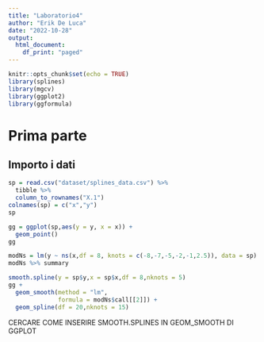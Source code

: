 ```yaml
---
title: "Laboratorio4"
author: "Erik De Luca"
date: "2022-10-28"
output: 
  html_document:
    df_print: "paged"
---
```


```r
knitr::opts_chunk$set(echo = TRUE)
library(splines)
library(mgcv)
library(ggplot2)
library(ggformula)
```

# Prima parte

## Importo i dati

```r
sp = read.csv("dataset/splines_data.csv") %>% 
  tibble %>%
  column_to_rownames("X.1")
colnames(sp) = c("x","y")
sp
```


```r
gg = ggplot(sp,aes(y = y, x = x)) +
  geom_point()
gg
```

```r
modNs = lm(y ~ ns(x,df = 8, knots = c(-8,-7,-5,-2,-1,2.5)), data = sp) 
modNs %>% summary
```


```r
smooth.spline(y = sp$y,x = sp$x,df = 8,nknots = 5)
gg +
  geom_smooth(method = "lm", 
              formula = modNs$call[[2]]) +
  geom_spline(df = 20,nknots = 15)
```

CERCARE COME INSERIRE SMOOTH.SPLINES IN GEOM_SMOOTH DI GGPLOT